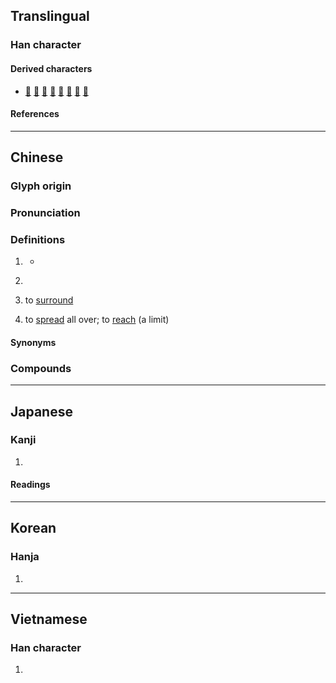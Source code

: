 {{character info}}
==Translingual==

===Han character===
{{Han char|rn=22|rad=匚|as=03|sn=5|four=71712|canj=SLB|ids=⿷匚巾}}

====Derived characters====
* [[𠇽]] [[咂]] [[㧜]] [[𣐝]] [[𦚗]] [[砸]] [[鉔]] [[𦭧]]

====References====
{{Han ref|kx=0153.160|dkj=02599|dj=0345.050|hdz=10082.040|uh=531D}}

----

==Chinese==
{{zh-forms|alt=帀,迊}}

===Glyph origin===
{{Han etym}}

===Pronunciation===
{{zh-pron
|m=zā
|c=zaap3
|md=cák
|mn=chat
|mn-t=zab4/zag4
|mn-t_note=zab4 - Chaozhou; zag4 - Shantou
|mc=
|oc=y
|ma=
|cat=v,cls
}}

===Definitions===
{{zh-hanzi}}

# {{lb|zh|literary|or|dialectal}} {{zh-classifier|[[circuit]]s or [[circle]]s}}
#* {{zh-x|月明星稀，烏鵲 南 飛。繞 樹 三 匝，何 枝 可 依？|The moon is bright and the stars are few, and southward the crows flew. Circling the tree thrice, on which branch can they perch?|ref={{lw|zh|曹操}} ({{w|Cao Cao}}), {{lang|zh|《短歌行》}}|CL}}
# {{lb|zh|dialectal}} {{zh-classifier|times, as in frequency}}
#: {{zh-x|雨 逿 一 匝 復 逿 一 匝|It rains again and again|MD|tr=huô dâung siŏh cák bô dâung siŏh cák|ref={{RQ:Great Dictionary of Modern Chinese Dialects|890}}}}
# {{lb|zh|literary}} to [[surround]]
# {{lb|zh|literary}} to [[spread]] all over; to [[reach]] (a limit)
#: {{zh-x|匝地|to be all over the ground}}
#: {{zh-x|匝月|to reach one month}}

====Synonyms====
{{zh-dial|次}}

===Compounds===
{{zh-der|交匝|刮刮匝匝|匝匝|密匝匝|匝道|匝月|密密匝匝|周匝|匼匝|曲匝|漫天匝地|笙歌匝地|逼匝|迴匝|輪匝帶}}

----

==Japanese==

===Kanji===
{{ja-kanji|grade=|rs=匚03}}

# {{rfdef|ja|sort=匚03}}

====Readings====
{{ja-readings
|on=そう
|kun=めぐる
}}

----

==Korean==

===Hanja===
{{ko-hanja|잡}}

# {{rfdef|ko|sort=匚03}}

----

==Vietnamese==

===Han character===
{{vi-readings|rs=匚03|reading=táp}}

# {{rfdef|vi|sort=匚03}}